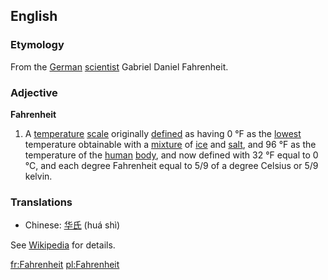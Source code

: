 ==English==
===Etymology===
From the [[German]] [[scientist]] Gabriel Daniel Fahrenheit.
===Adjective===
'''Fahrenheit'''
# A [[temperature]] [[scale]] originally [[define]]d as having 0 °F as the [[lowest]] temperature obtainable with a [[mixture]] of [[ice]] and [[salt]], and 96 °F as the temperature of the [[human]] [[body]], and now defined with 32 °F equal to 0 °C, and each degree Fahrenheit equal to 5/9 of a degree Celsius or 5/9 kelvin.

===Translations===
*Chinese: [[华氏]] (huá shì)

See [[w:Fahrenheit|Wikipedia]] for details.

[[fr:Fahrenheit]]
[[pl:Fahrenheit]]